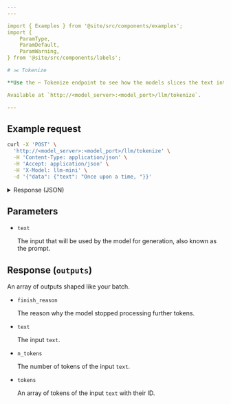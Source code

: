```yaml
---
---

import { Examples } from '@site/src/components/examples';
import {
    ParamType,
    ParamDefault,
    ParamWarning,
} from '@site/src/components/labels';

# ✂️ Tokenize

**Use the ✂️ Tokenize endpoint to see how the models slices the text into [tokens](/introduction/tokens)**.

Available at `http://<model_server>:<model_port>/llm/tokenize`.

---
```


## Example request

```bash
curl -X 'POST' \
  'http://<model_server>:<model_port>/llm/tokenize' \
  -H 'Content-Type: application/json' \
  -H 'Accept: application/json' \
  -H 'X-Model: llm-mini' \
  -d '{"data": {"text": "Once upon a time, "}}'
```

<details>
<summary>Response (JSON)</summary>

```json
{
    "request_id": "44e3ef27-14d4-4eb2-9aa6-cad8212d1b8e",
    "origin": "tokenize",
    "outputs": [
        {
            "finish_reason": "length",
            "text": "Once upon a time, ",
            "n_tokens": 6,
            "tokens": [
                {"Once": 7107},
                {" upon": 2918},
                {" a": 241},
                {" time": 601},
                {",": 23},
                {" ": 204}
            ]
        }]
}
```

</details>

## Parameters

-   `text` <ParamType type="string" /> <ParamWarning warning="⚠️ required" />

    The input that will be used by the model for generation, also known as the prompt.

## Response (`outputs`)

An array of outputs shaped like your batch.

-   `finish_reason` <ParamType type="string" />

    The reason why the model stopped processing further tokens.

-   `text` <ParamType type="string" />

    The input `text`.

-   `n_tokens` <ParamType type="int" />

    The number of tokens of the input `text`.

-   `tokens` <ParamType type="array[string]" />

    An array of tokens of the input `text` with their ID.
